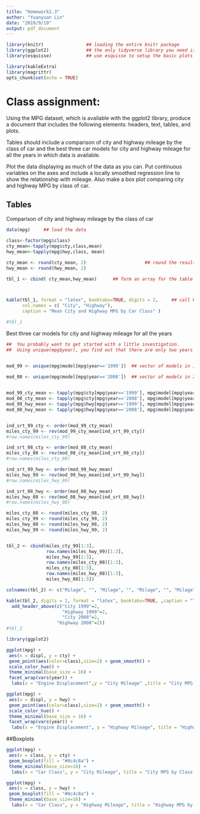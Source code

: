 ```yaml
---
title: "Homework2.3"
author: "Yuanyuan Lin"
date: "2019/9/19"
output: pdf_document
---
```


```r
library(knitr)                ## loading the entire knitr package
library(ggplot2)              ## the only tidyverse library you need is ggplot2
library(esquisse)             ## use esquisse to setup the basic plots

library(kableExtra)
library(magrittr)
opts_chunk$set(echo = TRUE)
```

# Class assignment:

Using the MPG dataset, which is available with the ggplot2 library, produce a document that includes the following elements: headers, text, tables, and plots.  

Tables should include a comparison of city and highway mileage by the class of car and the best three car models for city and highway mileage for all the years in which data is available.  

Plot the data displaying as much of the data as you can. Put continuous variables on the axes and include a locally smoothed regression line to show the relationship with mileage.  Also make a box plot comparing city and highway MPG by class of car.  


## Tables

Comparison of city and highway mileage by the class of car 

```r


data(mpg)     ## load the data

class<-factor(mpg$class)
cty_mean<-tapply(mpg$cty,class,mean)
hwy_mean<-tapply(mpg$hwy,class, mean)

cty_mean <- round(cty_mean, 2)                      ## round the results to 2 decimal pla
hwy_mean <- round(hwy_mean, 2)

tbl_1 <- cbind( cty_mean,hwy_mean)      ## form an array for the table



kable(tbl_1, format = "latex", booktabs=TRUE, digits = 2,     ## call kable to make the table
      col.names = c( "City", "Highway"), 
      caption = "Mean City and Highway MPG by Car Class" )      

#tbl_1


```

Best three car models for city and highway mileage for all the years


```r

##  You probably want to get started with a little investigation. 
##  Using unique(mpg$year), you find out that there are only two years - 1999, 2008.


mod_99 <- unique(mpg$model[mpg$year=='1999'])  ## vector of models in 1999

mod_08 <- unique(mpg$model[mpg$year=='2008'])  ## vector of models in 2008
 

mod_99_cty_mean <- tapply(mpg$cty[mpg$year=='1999'], mpg$model[mpg$year=='1999'], mean) 
mod_08_cty_mean <- tapply(mpg$cty[mpg$year=='2008'], mpg$model[mpg$year=='2008'], mean) 
mod_99_hwy_mean <- tapply(mpg$hwy[mpg$year=='1999'], mpg$model[mpg$year=='1999'], mean) 
mod_08_hwy_mean <- tapply(mpg$hwy[mpg$year=='2008'], mpg$model[mpg$year=='2008'], mean) 


ind_srt_99_cty <- order(mod_99_cty_mean)
miles_cty_99 <- rev(mod_99_cty_mean[ind_srt_99_cty])
#row.names(miles_cty_99)

ind_srt_08_cty <- order(mod_08_cty_mean)
miles_cty_08 <- rev(mod_08_cty_mean[ind_srt_08_cty])
#row.names(miles_cty_08)

ind_srt_99_hwy <- order(mod_99_hwy_mean)
miles_hwy_99 <- rev(mod_99_hwy_mean[ind_srt_99_hwy])
#row.names(miles_hwy_99)

ind_srt_08_hwy <- order(mod_08_hwy_mean)
miles_hwy_08 <- rev(mod_08_hwy_mean[ind_srt_08_hwy])
#row.names(miles_hwy_08)

miles_cty_08 <- round(miles_cty_08, 2)
miles_cty_99 <- round(miles_cty_99, 2)
miles_hwy_08 <- round(miles_hwy_08, 2)
miles_hwy_99 <- round(miles_hwy_99, 2)


tbl_2 <- cbind(miles_cty_99[1:3],
               row.names(miles_hwy_99)[1:3],
               miles_hwy_99[1:3],
               row.names(miles_cty_08)[1:3],
               miles_cty_08[1:3],
               row.names(miles_hwy_08)[1:3],
               miles_hwy_08[1:3])

colnames(tbl_2) <- c("Milage", "", "Milage", "", "Milage", "", "Milage")

kable(tbl_2, digits = 2, format = "latex", booktabs=TRUE, ,caption = "Top 3 MPG Performing Cars: 1999, 2008") %>% kable_styling() %>%
  add_header_above(c("City 1999"=2, 
                     "Highway 1999"=2,
                     "City 2008"=2,
                   "Highway 2008"=2))
#tbl_2
```

```r
library(ggplot2)

ggplot(mpg) +
 aes(x = displ, y = cty) +
 geom_point(aes(color=class),size=2) + geom_smooth() +
 scale_color_hue() +
 theme_minimal(base_size = 16) +
 facet_wrap(vars(year)) + 
  labs(x = "Engine Displacement",y = "City Mileage" ,title = "City MPG by Class of Car: 1999, 2008")
```

```r
ggplot(mpg) +
 aes(x = displ, y = hwy) +
 geom_point(aes(color=class),size=2) + geom_smooth() +
 scale_color_hue() +
 theme_minimal(base_size = 16) +
 facet_wrap(vars(year)) + 
  labs(x = "Engine Displacement", y = "Highway Mileage", title = "Highway MPG by Class of Car: 1999, 2008")
```





##Boxplots

```r

ggplot(mpg) +
 aes(x = class, y = cty) +
 geom_boxplot(fill = "#0c4c8a") +
 theme_minimal(base_size=16) +
  labs(x = "Car Class", y = "City Mileage", title = "City MPG by Class of Car: 1999, 2008")


```



```r
ggplot(mpg) +
 aes(x = class, y = hwy) +
 geom_boxplot(fill = "#0c4c8a") +
 theme_minimal(base_size=16) +
  labs(x = "Car Class", y = "Highway Mileage", title = "Highway MPG by Class of Car: 1999, 2008")
```
